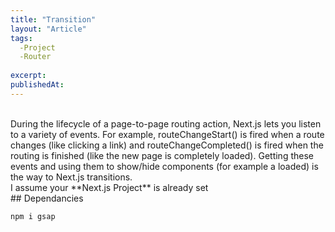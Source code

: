 ```yaml
---
title: "Transition"
layout: "Article"
tags:
  -Project
  -Router
  
excerpt:
publishedAt:
---
```


<br/>
During the lifecycle of a page-to-page routing action, Next.js lets you listen to a variety of events. 
For example, routeChangeStart() is fired when a route changes (like clicking a link) and routeChangeCompleted() is fired when the routing is finished (like the new page is completely loaded).
Getting these events and using them to show/hide components (for example a loaded) is the way to Next.js transitions.

<br/>
I assume your **Next.js Project** is already set
<br/>
## Dependancies
<br/>

```js
npm i gsap
```

